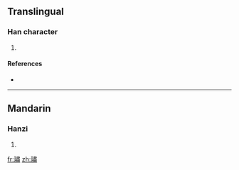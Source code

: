 ==Translingual==

===Han character===
{{Han char|rn=96|rad=玉|as=12|sn=16|four=|canj=一土中X (MGLX)}}

# {{defn|Han|sort=玉12}}

====References====
* {{Han ref|kx=0742.050|dkj=21241|dj=1151.180|hdz=21142.080|uh=749B|ud=29851}}

----

==Mandarin==

===Hanzi===
{{cmn-hanzi|pin=[[jīn]] ([[jin1]]), [[sù]] ([[su4]])|wg=chin<sup>1</sup>, su<sup>4</sup>}}

# {{defn|Mandarin}}

[[fr:璛]]
[[zh:璛]]